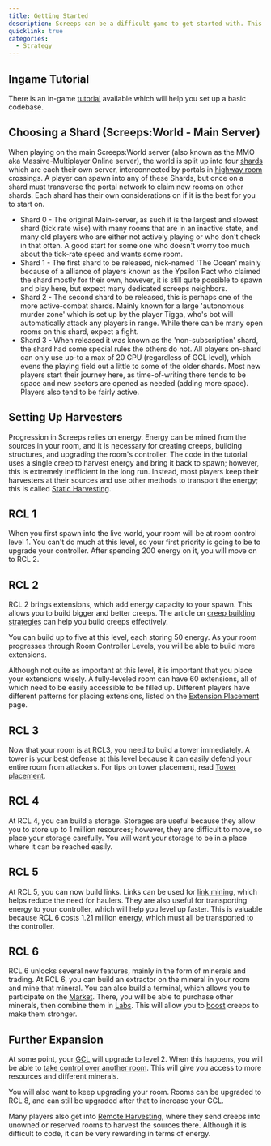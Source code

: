 ```yaml
---
title: Getting Started
description: Screeps can be a difficult game to get started with. This tutorial will help you get your automated empire up and running.
quicklink: true
categories:
  - Strategy
---
```


## Ingame Tutorial
There is an in-game [tutorial](https://screeps.com/a/#!/sim/tutorial) available which will help you set up a basic codebase.

## Choosing a Shard (Screeps:World - Main Server)
When playing on the main Screeps:World server (also known as the MMO aka Massive-Multiplayer Online server), the world is split up into four [shards](/Shard) which are each their own server, interconnected by portals in [highway room](Map) crossings. A player can spawn into any of these Shards, but once on a shard must transverse the portal network to claim new rooms on other shards. Each shard has their own considerations on if it is the best for you to start on.

- Shard 0 - The original Main-server, as such it is the largest and slowest shard (tick rate wise) with many rooms that are in an inactive state, and many old players who are either not actively playing or who don't check in that often. A good start for some one who doesn't worry too much about the tick-rate speed and wants some room.
- Shard 1 - The first shard to be released, nick-named 'The Ocean' mainly because of a alliance of players known as the Ypsilon Pact who claimed the shard mostly for their own, however, it is still quite possible to spawn and play here, but expect many dedicated screeps neighbors.
- Shard 2 - The second shard to be released, this is perhaps one of the more active-combat shards. Mainly known for a large 'autonomous murder zone' which is set up by the player Tigga, who's bot will automatically attack any players in range. While there can be many open rooms on this shard, expect a fight.
- Shard 3 - When released it was known as the 'non-subscription' shard, the shard had some special rules the others do not. All players on-shard can only use up-to a max of 20 CPU (regardless of GCL level), which evens the playing field out a little to some of the older shards. Most new players start their journey here, as time-of-writing there tends to be space and new sectors are opened as needed (adding more space). Players also tend to be fairly active.

## Setting Up Harvesters
Progression in Screeps relies on energy. Energy can be mined from the sources in your room, and it is necessary for creating creeps, building structures, and upgrading the room's controller. The code in the tutorial uses a single creep to harvest energy and bring it back to spawn; however, this is extremely inefficient in the long run. Instead, most players keep their harvesters at their sources and use other methods to transport the energy; this is called [Static Harvesting](/Static_Harvesting).

## RCL 1
When you first spawn into the live world, your room will be at room control level 1. You can't do much at this level, so your first priority is going to be to upgrade your controller. After spending 200 energy on it, you will move on to RCL 2.

## RCL 2
RCL 2 brings extensions, which add energy capacity to your spawn. This allows you to build bigger and better creeps. The article on [creep building strategies](/Creep_Building_Strategies) can help you build creeps effectively.

You can build up to five at this level, each storing 50 energy. As your room progresses through Room Controller Levels, you will be able to build more extensions.

Although not quite as important at this level, it is important that you place your extensions wisely. A fully-leveled room can have 60 extensions, all of which need to be easily accessible to be filled up. Different players have different patterns for placing extensions, listed on the [Extension Placement](/Extension_Placement) page.

## RCL 3
Now that your room is at RCL3, you need to build a tower immediately. A tower is your best defense at this level because it can easily defend your entire room from attackers. For tips on tower placement, read [Tower placement](/Tower_Placement).

## RCL 4
At RCL 4, you can build a storage. Storages are useful because they allow you to store up to 1 million resources; however, they are difficult to move, so place your storage carefully. You will want your storage to be in a place where it can be reached easily.

## RCL 5
At RCL 5, you can now build links. Links can be used for [link mining](/Static_Harvesting#Link_Mining), which helps reduce the need for haulers. They are also useful for transporting energy to your controller, which will help you level up faster. This is valuable because RCL 6 costs 1.21 million energy, which must all be transported to the controller.

## RCL 6
RCL 6 unlocks several new features, mainly in the form of minerals and trading. At RCL 6, you can build an extractor on the mineral in your room and mine that mineral. You can also build a terminal, which allows you to participate on the [Market](/Market). There, you will be able to purchase other minerals, then combine them in [Labs](/StructureLab). This will allow you to [boost](/Boost) creeps to make them stronger.

## Further Expansion
At some point, your [GCL](/GCL) will upgrade to level 2. When this happens, you will be able to [take control over another room](/Claiming_new_room). This will give you access to more resources and different minerals.

You will also want to keep upgrading your room. Rooms can be upgraded to RCL 8, and can still be upgraded after that to increase your GCL.

Many players also get into [Remote Harvesting](/Remote_Harvesting), where they send creeps into unowned or reserved rooms to harvest the sources there. Although it is difficult to code, it can be very rewarding in terms of energy.